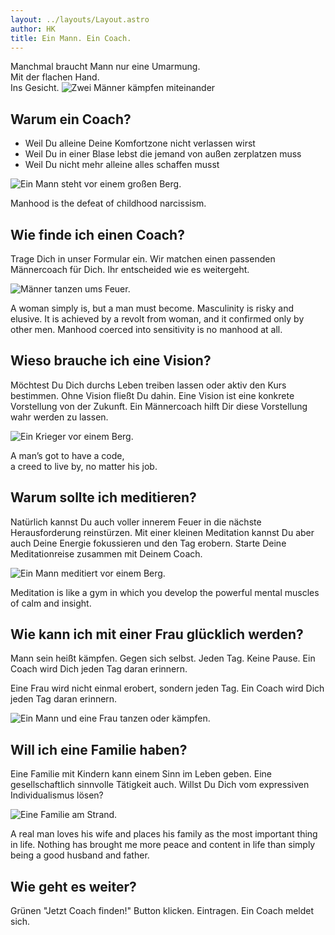 ```yaml
---
layout: ../layouts/Layout.astro
author: HK
title: Ein Mann. Ein Coach.
---
```



<Quote>Manchmal braucht Mann nur eine Umarmung.  
Mit der flachen Hand.  
Ins Gesicht.</Quote>
<Image filename="00230.png" aspect="4:3" alt="Zwei Männer kämpfen miteinander"></Image>



## Warum ein Coach?

- Weil Du alleine Deine Komfortzone nicht verlassen wirst
- Weil Du in einer Blase lebst die jemand von außen zerplatzen muss
- Weil Du nicht mehr alleine alles schaffen musst

<Image filename="00225.png" aspect="" alt="Ein Mann steht vor einem großen Berg."></Image>

<Quote author="David Gilmore">Manhood is the defeat of childhood narcissism.</Quote>

<Seperator />

## Wie finde ich einen Coach?

Trage Dich in unser Formular ein. Wir matchen einen passenden Männercoach für Dich. Ihr entscheided wie es weitergeht.

<Image filename="00175.png" alt="Männer tanzen ums Feuer."></Image>

<Quote author="Camille Paglia">A woman simply is, but a man must become. Masculinity is risky and elusive. It is achieved by a revolt from woman, and it confirmed only by other men. Manhood coerced into sensitivity is no manhood at all.</Quote>

<Seperator />


## Wieso brauche ich eine Vision?

Möchtest Du Dich durchs Leben treiben lassen oder aktiv den Kurs bestimmen. Ohne Vision fließt Du dahin. Eine Vision ist eine konkrete Vorstellung von der Zukunft. Ein Männercoach hilft Dir diese Vorstellung wahr werden zu lassen. 

<Image filename="00290.png" alt="Ein Krieger vor einem Berg."></Image>

<Quote author="John Wayne">A man’s got to have a code,  
a creed to live by, no matter his job.</Quote>

<Seperator />


## Warum sollte ich meditieren?

Natürlich kannst Du auch voller innerem Feuer in die nächste Herausforderung reinstürzen. Mit einer kleinen Meditation kannst Du aber auch Deine Energie fokussieren und den Tag erobern.
Starte Deine Meditationreise zusammen mit Deinem Coach.

<Image filename="00161.png" alt="Ein Mann meditiert vor einem Berg."></Image>

<Quote author="Ajahn Brahm">Meditation is like a gym in which you develop the powerful mental muscles of calm and insight.</Quote>


<Seperator />


## Wie kann ich mit einer Frau glücklich werden?

Mann sein heißt kämpfen. Gegen sich selbst. Jeden Tag. Keine Pause. Ein Coach wird Dich jeden Tag daran erinnern. 

Eine Frau wird nicht einmal erobert, sondern jeden Tag. Ein Coach wird Dich jeden Tag daran erinnern.

<Image filename="00187.png" alt="Ein Mann und eine Frau tanzen oder kämpfen."></Image>


## Will ich eine Familie haben?

Eine Familie mit Kindern kann einem Sinn im Leben geben. Eine gesellschaftlich sinnvolle Tätigkeit auch. Willst Du Dich vom expressiven Individualismus lösen?

<Image filename="00103.png" alt="Eine Familie am Strand."></Image>

<Quote author="Frank Abagnale">A real man loves his wife and places his family as the most important thing in life. Nothing has brought me more peace and content in life than simply being a good husband and father.</Quote>

<Seperator />


## Wie geht es weiter?

Grünen "Jetzt Coach finden!" Button klicken. Eintragen. Ein Coach meldet sich.